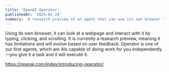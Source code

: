```yaml
---
title: 'OpenAI Operator'
publishedAt: '2025-01-24'
summary: 'A research preview of an agent that can use its own browser to perform tasks for you.'
---
```


 Using its own browser, it can look at a webpage and interact with it by typing, clicking, and scrolling. It is currently a research preview, meaning it has limitations and will evolve based on user feedback. Operator is one of our first agents, which are AIs capable of doing work for you independently—you give it a task and it will execute it.

 https://openai.com/index/introducing-operator/